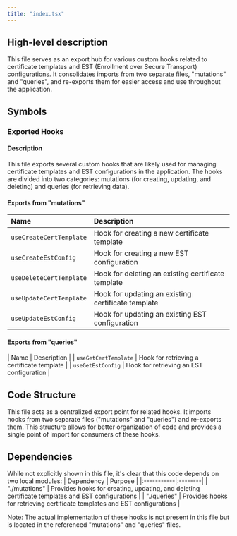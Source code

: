 ```yaml
---
title: "index.tsx"
---
```


## High-level description
This file serves as an export hub for various custom hooks related to certificate templates and EST (Enrollment over Secure Transport) configurations. It consolidates imports from two separate files, "mutations" and "queries", and re-exports them for easier access and use throughout the application.

## Symbols

### Exported Hooks
#### Description
This file exports several custom hooks that are likely used for managing certificate templates and EST configurations in the application. The hooks are divided into two categories: mutations (for creating, updating, and deleting) and queries (for retrieving data).

#### Exports from "mutations"
| Name | Description |
|:-----|:------------|
| `useCreateCertTemplate` | Hook for creating a new certificate template |
| `useCreateEstConfig` | Hook for creating a new EST configuration |
| `useDeleteCertTemplate` | Hook for deleting an existing certificate template |
| `useUpdateCertTemplate` | Hook for updating an existing certificate template |
| `useUpdateEstConfig` | Hook for updating an existing EST configuration |

#### Exports from "queries"
| Name | Description |
| `useGetCertTemplate` | Hook for retrieving a certificate template |
| `useGetEstConfig` | Hook for retrieving an EST configuration |

## Code Structure
This file acts as a centralized export point for related hooks. It imports hooks from two separate files ("mutations" and "queries") and re-exports them. This structure allows for better organization of code and provides a single point of import for consumers of these hooks.

## Dependencies
While not explicitly shown in this file, it's clear that this code depends on two local modules:
| Dependency | Purpose |
|:-----------|:--------|
| "./mutations" | Provides hooks for creating, updating, and deleting certificate templates and EST configurations |
| "./queries" | Provides hooks for retrieving certificate templates and EST configurations |

Note: The actual implementation of these hooks is not present in this file but is located in the referenced "mutations" and "queries" files.